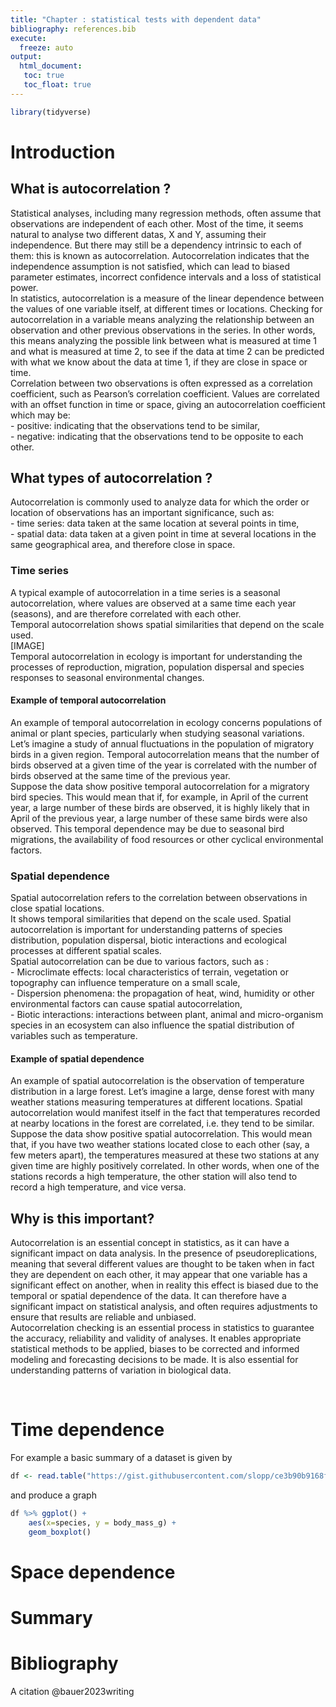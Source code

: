 ---
title: "Chapter : statistical tests with dependent data"
bibliography: references.bib
execute: 
  freeze: auto
output: 
  html_document:
   toc: true
   toc_float: true
---

```{r}
library(tidyverse)
```

# Introduction

## What is autocorrelation ?
Statistical analyses, including many regression methods, often assume that observations are independent of each other. Most of the time, it seems natural to analyse two different datas, X and Y, assuming their independence. But there may still be a dependency intrinsic to each of them: this is known as autocorrelation. Autocorrelation indicates that the independence assumption is not satisfied, which can lead to biased parameter estimates, incorrect confidence intervals and a loss of statistical power. <br />
In statistics, autocorrelation is a measure of the linear dependence between the values of one variable itself, at different times or locations. Checking for autocorrelation in a variable means analyzing the relationship between an observation and other previous observations in the series. In other words, this means analyzing the possible link between what is measured at time 1 and what is measured at time 2, to see if the data at time 2 can be predicted with what we know about the data at time 1, if they are close in space or time. <br />
Correlation between two observations is often expressed as a correlation coefficient, such as Pearson's correlation coefficient. Values are correlated with an offset function in time or space, giving an autocorrelation coefficient which may be:<br />
     - positive: indicating that the observations tend to be similar, <br />
     - negative: indicating that the observations tend to be opposite to each other.
<br />

## What types of autocorrelation ?
Autocorrelation is commonly used to analyze data for which the order or location of observations has an important significance, such as:<br />
     - time series: data taken at the same location at several points in time, <br />
     - spatial data: data taken at a given point in time at several locations in the same geographical area, and therefore close in space. 

### Time series
A typical example of autocorrelation in a time series is a seasonal autocorrelation, where values are observed at a same time each year (seasons), and are therefore correlated with each other. <br />
Temporal autocorrelation shows spatial similarities that depend on the scale used.<br />
[IMAGE] 
<br />
Temporal autocorrelation in ecology is important for understanding the processes of reproduction, migration, population dispersal and species responses to seasonal environmental changes. 

#### Example of temporal autocorrelation
An example of temporal autocorrelation in ecology concerns populations of animal or plant species, particularly when studying seasonal variations. Let's imagine a study of annual fluctuations in the population of migratory birds in a given region. Temporal autocorrelation means that the number of birds observed at a given time of the year is correlated with the number of birds observed at the same time of the previous year. <br />
Suppose the data show positive temporal autocorrelation for a migratory bird species. This would mean that if, for example, in April of the current year, a large number of these birds are observed, it is highly likely that in April of the previous year, a large number of these same birds were also observed. This temporal dependence may be due to seasonal bird migrations, the availability of food resources or other cyclical environmental factors.

### Spatial dependence
Spatial autocorrelation refers to the correlation between observations in close spatial locations. <br />
It shows temporal similarities that depend on the scale used. Spatial autocorrelation is important for understanding patterns of species distribution, population dispersal, biotic interactions and ecological processes at different spatial scales. <br />
Spatial autocorrelation can be due to various factors, such as : <br />
     - Microclimate effects: local characteristics of terrain, vegetation or topography can influence temperature on a small scale, <br />
     - Dispersion phenomena: the propagation of heat, wind, humidity or other environmental factors can cause spatial autocorrelation, <br />
     - Biotic interactions: interactions between plant, animal and micro-organism species in an ecosystem can also influence the spatial distribution of variables such as temperature.

#### Example of spatial dependence
An example of spatial autocorrelation is the observation of temperature distribution in a large forest. Let's imagine a large, dense forest with many weather stations measuring temperatures at different locations. Spatial autocorrelation would manifest itself in the fact that temperatures recorded at nearby locations in the forest are correlated, i.e. they tend to be similar. <br />
Suppose the data show positive spatial autocorrelation. This would mean that, if you have two weather stations located close to each other (say, a few meters apart), the temperatures measured at these two stations at any given time are highly positively correlated. In other words, when one of the stations records a high temperature, the other station will also tend to record a high temperature, and vice versa. <br />

## Why is this important?
Autocorrelation is an essential concept in statistics, as it can have a significant impact on data analysis. In the presence of pseudoreplications, meaning that several different values are thought to be taken when in fact they are dependent on each other, it may appear that one variable has a significant effect on another, when in reality this effect is biased due to the temporal or spatial dependence of the data. It can therefore have a significant impact on statistical analysis, and often requires adjustments to ensure that results are reliable and unbiased. <br />
Autocorrelation checking is an essential process in statistics to guarantee the accuracy, reliability and validity of analyses. It enables appropriate statistical methods to be applied, biases to be corrected and informed modeling and forecasting decisions to be made. It is also essential for understanding patterns of variation in biological data.

<br />


# Time dependence

For example a basic summary of a dataset is given by

```{r}
df <- read.table("https://gist.githubusercontent.com/slopp/ce3b90b9168f2f921784de84fa445651/raw/4ecf3041f0ed4913e7c230758733948bc561f434/penguins.csv", sep = "," , header = TRUE)
```

and produce a graph

```{r}
df %>% ggplot() +
	aes(x=species, y = body_mass_g) +
	geom_boxplot()  
```

# Space dependence

# Summary

# Bibliography

A citation @bauer2023writing
